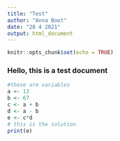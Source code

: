 ---
title: "Test"
author: "Anna Boot"
date: "28 4 2021"
output: html_document
---

```{r setup, include=FALSE}
knitr::opts_chunk$set(echo = TRUE)
```

### Hello, this is a test document

```{r}
#these are variables
a <- 13
b <- 67
c <- a + b
d <- a - b
e <- c*d
# this is the solution
print(e)
```

